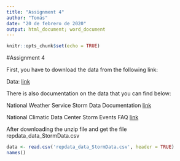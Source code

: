 ```yaml
---
title: "Assignment 4"
author: "Tomás"
date: "20 de febrero de 2020"
output: html_document; word_document
---
```


```r
knitr::opts_chunk$set(echo = TRUE)
```

#Assignment 4

First, you have to download the data from the following link:

Data:
[link](https://d396qusza40orc.cloudfront.net/repdata%2Fdata%2FStormData.csv.bz2)

There is also documentation on the data that you can find below:

National Weather Service Storm Data Documentation
[link](https://d396qusza40orc.cloudfront.net/repdata%2Fpeer2_doc%2Fpd01016005curr.pdf)

National Climatic Data Center Storm Events FAQ
[link](https://d396qusza40orc.cloudfront.net/repdata%2Fpeer2_doc%2FNCDC%20Storm%20Events-FAQ%20Page.pdf)

After downloading the unzip file and get the file repdata_data_StormData.csv

```r
data <- read.csv('repdata_data_StormData.csv', header = TRUE)
names()
```